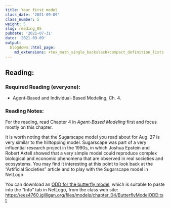 ```yaml
---
title: Your first model
class_date: '2021-09-09'
class_number: 5
weight: 5
slug: reading_05
pubdate: '2021-07-31'
date: '2021-09-09'
output:
  blogdown::html_page:
    md_extensions: +tex_math_single_backslash+compact_definition_lists
---
```

## Reading:

### Required Reading (everyone):

* Agent-Based and Individual-Based Modeling, Ch. 4.

### Reading Notes:

For the reading, read Chapter 4 in _Agent-Based Modeling_ first and focus mostly on this chapter. 

It is worth noting that the Sugarscape model you read about for Aug. 27 is very similar to the hilltopping model. Sugarscape was part of a very influential research project in the 1990s, in which Joshua Epstein and Robert Axtell showed that a very simple model could reproduce complex biological and economic phenomena that are observed in real societies and ecosystems. You may find it interesting at this point to look back at the "Artificial Societies" article and to play with the Sugarscape model in NetLogo.

You can download an [ODD for the butterfly model](/files/models/chapter_04/ButterflyModelODD.txt), which is suitable to paste into the "Info" tab in NetLogo, from the class web site: <https://ees4760.jgilligan.org/files/models/chapter_04/ButterflyModelODD.txt>
